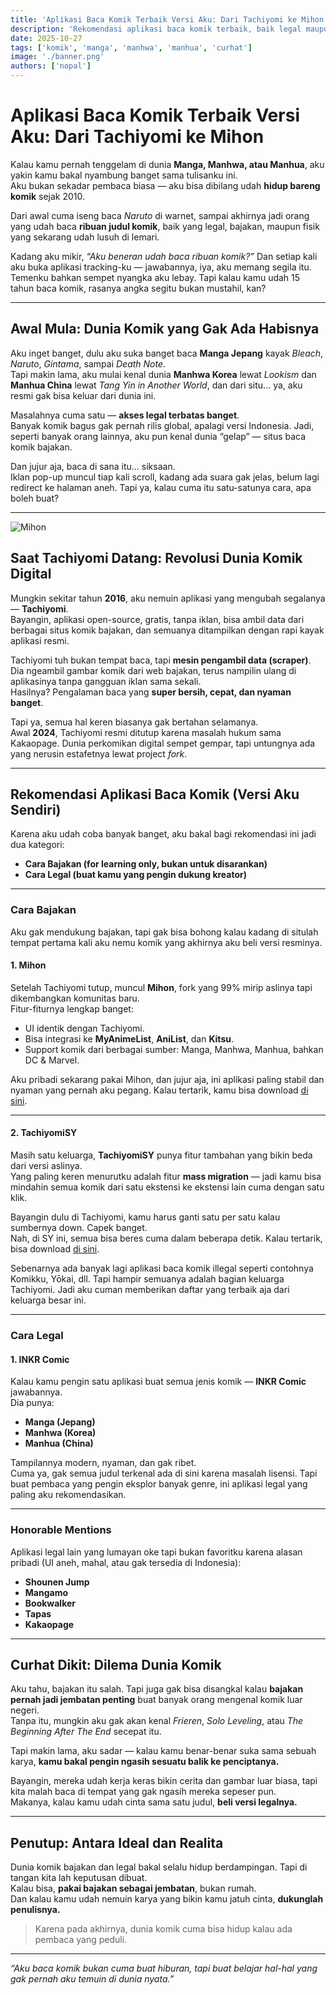 ```yaml
---
title: 'Aplikasi Baca Komik Terbaik Versi Aku: Dari Tachiyomi ke Mihon'
description: 'Rekomendasi aplikasi baca komik terbaik, baik legal maupun bajakan, berdasarkan pengalamanku sejak 2010'
date: 2025-10-27
tags: ['komik', 'manga', 'manhwa', 'manhua', 'curhat']
image: './banner.png'
authors: ['nopal']
---
```



# Aplikasi Baca Komik Terbaik Versi Aku: Dari Tachiyomi ke Mihon  

Kalau kamu pernah tenggelam di dunia **Manga, Manhwa, atau Manhua**, aku yakin kamu bakal nyambung banget sama tulisanku ini.  
Aku bukan sekadar pembaca biasa — aku bisa dibilang udah **hidup bareng komik** sejak 2010.  

Dari awal cuma iseng baca *Naruto* di warnet, sampai akhirnya jadi orang yang udah baca **ribuan judul komik**, baik yang legal, bajakan, maupun fisik yang sekarang udah lusuh di lemari.  

Kadang aku mikir, _“Aku beneran udah baca ribuan komik?”_
Dan setiap kali aku buka aplikasi tracking-ku — jawabannya, iya, aku memang segila itu.  
Temenku bahkan sempet nyangka aku lebay. Tapi kalau kamu udah 15 tahun baca komik, rasanya angka segitu bukan mustahil, kan?  

---

## Awal Mula: Dunia Komik yang Gak Ada Habisnya  

Aku inget banget, dulu aku suka banget baca **Manga Jepang** kayak *Bleach*, *Naruto*, *Gintama*, sampai *Death Note*.  
Tapi makin lama, aku mulai kenal dunia **Manhwa Korea** lewat _Lookism_ dan **Manhua China** lewat _Tang Yin in Another World_, dan dari situ... ya, aku resmi gak bisa keluar dari dunia ini.  

Masalahnya cuma satu — **akses legal terbatas banget**.  
Banyak komik bagus gak pernah rilis global, apalagi versi Indonesia. Jadi, seperti banyak orang lainnya, aku pun kenal dunia “gelap” — situs baca komik bajakan.  

Dan jujur aja, baca di sana itu... siksaan.  
Iklan pop-up muncul tiap kali scroll, kadang ada suara gak jelas, belum lagi redirect ke halaman aneh. Tapi ya, kalau cuma itu satu-satunya cara, apa boleh buat?

---

![Mihon](https://mihon.app/home/phone.light.webp)

## Saat Tachiyomi Datang: Revolusi Dunia Komik Digital  

Mungkin sekitar tahun **2016**, aku nemuin aplikasi yang mengubah segalanya — **Tachiyomi**.  
Bayangin, aplikasi open-source, gratis, tanpa iklan, bisa ambil data dari berbagai situs komik bajakan, dan semuanya ditampilkan dengan rapi kayak aplikasi resmi.  

Tachiyomi tuh bukan tempat baca, tapi **mesin pengambil data (scraper)**.  
Dia ngeambil gambar komik dari web bajakan, terus nampilin ulang di aplikasinya tanpa gangguan iklan sama sekali.  
Hasilnya? Pengalaman baca yang **super bersih, cepat, dan nyaman banget**.  

Tapi ya, semua hal keren biasanya gak bertahan selamanya.  
Awal **2024**, Tachiyomi resmi ditutup karena masalah hukum sama Kakaopage. Dunia perkomikan digital sempet gempar, tapi untungnya ada yang nerusin estafetnya lewat project *fork*.  

---

## Rekomendasi Aplikasi Baca Komik (Versi Aku Sendiri)

Karena aku udah coba banyak banget, aku bakal bagi rekomendasi ini jadi dua kategori:  
- **Cara Bajakan (for learning only, bukan untuk disarankan)**  
- **Cara Legal (buat kamu yang pengin dukung kreator)**  

---

### Cara Bajakan

<Callout variant="warning">
  Aku gak mendukung bajakan, tapi gak bisa bohong kalau kadang di situlah tempat pertama kali aku nemu komik yang akhirnya aku beli versi resminya.
</Callout>

#### 1. **Mihon** 

Setelah Tachiyomi tutup, muncul **Mihon**, fork yang 99% mirip aslinya tapi dikembangkan komunitas baru.  
Fitur-fiturnya lengkap banget:
- UI identik dengan Tachiyomi.  
- Bisa integrasi ke **MyAnimeList**, **AniList**, dan **Kitsu**.  
- Support komik dari berbagai sumber: Manga, Manhwa, Manhua, bahkan DC & Marvel.  

Aku pribadi sekarang pakai Mihon, dan jujur aja, ini aplikasi paling stabil dan nyaman yang pernah aku pegang. Kalau tertarik, kamu bisa download [di sini](https://mihon.app/).

---

#### 2. **TachiyomiSY**  

Masih satu keluarga, **TachiyomiSY** punya fitur tambahan yang bikin beda dari versi aslinya.  
Yang paling keren menurutku adalah fitur **mass migration** — jadi kamu bisa mindahin semua komik dari satu ekstensi ke ekstensi lain cuma dengan satu klik.  

Bayangin dulu di Tachiyomi, kamu harus ganti satu per satu kalau sumbernya down. Capek banget.  
Nah, di SY ini, semua bisa beres cuma dalam beberapa detik. Kalau tertarik, bisa download [di sini](https://mihon.app/forks/TachiyomiSY/).

<Callout variant="note">
Sebenarnya ada banyak lagi aplikasi baca komik illegal seperti contohnya Komikku, Yōkai, dll. Tapi hampir semuanya adalah bagian keluarga Tachiyomi. Jadi aku cuman memberikan daftar yang terbaik aja dari keluarga besar ini.
</Callout>

---

### Cara Legal 

#### 1. **INKR Comic**  

Kalau kamu pengin satu aplikasi buat semua jenis komik — **INKR Comic** jawabannya.  
Dia punya:
- **Manga (Jepang)**  
- **Manhwa (Korea)**  
- **Manhua (China)**  

Tampilannya modern, nyaman, dan gak ribet.  
Cuma ya, gak semua judul terkenal ada di sini karena masalah lisensi. Tapi buat pembaca yang pengin eksplor banyak genre, ini aplikasi legal yang paling aku rekomendasikan.  

---

### Honorable Mentions  

Aplikasi legal lain yang lumayan oke tapi bukan favoritku karena alasan pribadi (UI aneh, mahal, atau gak tersedia di Indonesia):

- **Shounen Jump**  
- **Mangamo**  
- **Bookwalker**  
- **Tapas**  
- **Kakaopage**

---

## Curhat Dikit: Dilema Dunia Komik  

Aku tahu, bajakan itu salah. Tapi juga gak bisa disangkal kalau **bajakan pernah jadi jembatan penting** buat banyak orang mengenal komik luar negeri.  
Tanpa itu, mungkin aku gak akan kenal *Frieren*, *Solo Leveling*, atau *The Beginning After The End* secepat itu.  

Tapi makin lama, aku sadar — kalau kamu benar-benar suka sama sebuah karya, **kamu bakal pengin ngasih sesuatu balik ke penciptanya.**  

Bayangin, mereka udah kerja keras bikin cerita dan gambar luar biasa, tapi kita malah baca di tempat yang gak ngasih mereka sepeser pun.  
Makanya, kalau kamu udah cinta sama satu judul, **beli versi legalnya.**  

---

## Penutup: Antara Ideal dan Realita  

Dunia komik bajakan dan legal bakal selalu hidup berdampingan. Tapi di tangan kita lah keputusan dibuat.  
Kalau bisa, **pakai bajakan sebagai jembatan**, bukan rumah.  
Dan kalau kamu udah nemuin karya yang bikin kamu jatuh cinta, **dukunglah penulisnya.**

> Karena pada akhirnya, dunia komik cuma bisa hidup kalau ada pembaca yang peduli.

---

_“Aku baca komik bukan cuma buat hiburan, tapi buat belajar hal-hal yang gak pernah aku temuin di dunia nyata.”_